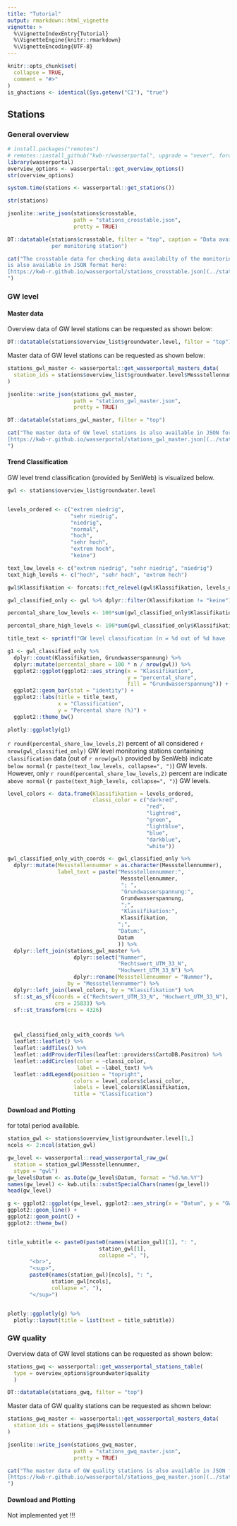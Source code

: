 ```yaml
---
title: "Tutorial"
output: rmarkdown::html_vignette
vignette: >
  %\VignetteIndexEntry{Tutorial}
  %\VignetteEngine{knitr::rmarkdown}
  %\VignetteEncoding{UTF-8}
---
```



```r
knitr::opts_chunk$set(
  collapse = TRUE,
  comment = "#>"
)
is_ghactions <- identical(Sys.getenv("CI"), "true")
```

## Stations

### General overview



```r
# install.packages("remotes")
# remotes::install_github("kwb-r/wasserportal", upgrade = "never", force = TRUE)
library(wasserportal)
overview_options <- wasserportal::get_overview_options()
str(overview_options)

system.time(stations <- wasserportal::get_stations())

str(stations)

jsonlite::write_json(stations$crosstable, 
                     path = "stations_crosstable.json",
                     pretty = TRUE)
```

```r
DT::datatable(stations$crosstable, filter = "top", caption = "Data availabilty 
              per monitoring station")
```

```r
cat("The crosstable data for checking data availabilty of the monitoring stations 
is also available in JSON format here:
[https://kwb-r.github.io/wasserportal/stations_crosstable.json](../stations_crosstable.json)
")
```

### GW level

#### Master data 

Overview data of GW level stations can be requested as shown below:

```r

DT::datatable(stations$overview_list$groundwater.level, filter = "top")

```

Master data of GW level stations can be requested as shown below:

```r
stations_gwl_master <- wasserportal::get_wasserportal_masters_data(
  station_ids = stations$overview_list$groundwater.level$Messstellennummer
)

jsonlite::write_json(stations_gwl_master, 
                     path = "stations_gwl_master.json",
                     pretty = TRUE)

DT::datatable(stations_gwl_master, filter = "top")

``` 

```r
cat("The master data of GW level stations is also available in JSON format here:
[https://kwb-r.github.io/wasserportal/stations_gwl_master.json](../stations_gwl_master.json)
")
```

#### Trend Classification 

GW level trend classification (provided by SenWeb) is visualized below.


```r

gwl <- stations$overview_list$groundwater.level


levels_ordered <- c("extrem niedrig",
                    "sehr niedrig",
                    "niedrig", 
                    "normal",
                    "hoch",
                    "sehr hoch",
                    "extrem hoch",
                    "keine")

text_low_levels <- c("extrem niedrig", "sehr niedrig", "niedrig")
text_high_levels <- c("hoch", "sehr hoch", "extrem hoch")

gwl$Klassifikation <- forcats::fct_relevel(gwl$Klassifikation, levels_ordered)

gwl_classified_only <- gwl %>% dplyr::filter(Klassifikation != "keine")

percental_share_low_levels <- 100*sum(gwl_classified_only$Klassifikation %in% text_low_levels)/nrow(gwl_classified_only) 

percental_share_high_levels <- 100*sum(gwl_classified_only$Klassifikation %in% text_high_levels)/nrow(gwl_classified_only) 

title_text <- sprintf("GW level classification (n = %d out of %d have 'classification' data)", nrow(gwl_classified_only), nrow(gwl))

g1 <- gwl_classified_only %>% 
  dplyr::count(Klassifikation, Grundwasserspannung) %>% 
  dplyr::mutate(percental_share = 100 * n / nrow(gwl)) %>% 
  ggplot2::ggplot(ggplot2::aes_string(x = "Klassifikation",
                                      y = "percental_share",
                                      fill = "Grundwasserspannung")) +
  ggplot2::geom_bar(stat = "identity") + 
  ggplot2::labs(title = title_text,
                x = "Classification",
                y = "Percental share (%)") +
  ggplot2::theme_bw()

plotly::ggplotly(g1)

```

`r round(percental_share_low_levels,2)` percent of all considered `r nrow(gwl_classified_only)` 
GW level monitoring stations containing `classification` data (out of `r nrow(gwl)`
provided by SenWeb) indicate `below normal` (`r paste(text_low_levels, collapse=", ")`)
GW levels. However, only `r round(percental_share_low_levels,2)` percent are 
indicate `above normal` (`r paste(text_high_levels, collapse=", ")`) GW levels.

```r
level_colors <- data.frame(Klassifikation = levels_ordered, 
                           classi_color = c("darkred", 
                                            "red", 
                                            "lightred", 
                                            "green",
                                            "lightblue", 
                                            "blue", 
                                            "darkblue",
                                            "white"))

gwl_classified_only_with_coords <- gwl_classified_only %>% 
  dplyr::mutate(Messstellennummer = as.character(Messstellennummer),
                label_text = paste("Messstellennummer:", 
                                    Messstellennummer, 
                                    "; ",
                                    "Grundwasserspannung:", 
                                    Grundwasserspannung, 
                                    ";",
                                    "Klassifikation:", 
                                    Klassifikation,
                                   ";",
                                   "Datum:",
                                   Datum
                                   )) %>% 
  dplyr::left_join(stations_gwl_master %>%
                     dplyr::select("Nummer", 
                                   "Rechtswert_UTM_33_N",
                                   "Hochwert_UTM_33_N") %>% 
                     dplyr::rename(Messstellennummer = "Nummer"),
                   by = "Messstellennummer") %>% 
  dplyr::left_join(level_colors, by = "Klassifikation") %>% 
  sf::st_as_sf(coords = c("Rechtswert_UTM_33_N", "Hochwert_UTM_33_N"),
               crs = 25833) %>% 
  sf::st_transform(crs = 4326)



  gwl_classified_only_with_coords %>% 
  leaflet::leaflet() %>%
  leaflet::addTiles() %>% 
  leaflet::addProviderTiles(leaflet::providers$CartoDB.Positron) %>% 
  leaflet::addCircles(color = ~classi_color,
                      label = ~label_text) %>% 
  leaflet::addLegend(position = "topright",
                     colors = level_colors$classi_color,
                     labels = level_colors$Klassifikation,
                     title = "Classification")
```

#### Download and Plotting 

for total period available.

```r
station_gwl <- stations$overview_list$groundwater.level[1,]
ncols <- 2:ncol(station_gwl)

gw_level <- wasserportal::read_wasserportal_raw_gw(
  station = station_gwl$Messstellennummer, 
  stype = "gwl")
gw_level$Datum <- as.Date(gw_level$Datum, format = "%d.%m.%Y")
names(gw_level) <- kwb.utils::substSpecialChars(names(gw_level))
head(gw_level)

g <- ggplot2::ggplot(gw_level, ggplot2::aes_string(x = "Datum", y = "GW_Stand_m_ue_NHN")) +
ggplot2::geom_line() +
ggplot2::geom_point() +
ggplot2::theme_bw()


title_subtitle <- paste0(paste0(names(station_gwl)[1], ": ", 
                             station_gwl[1], 
                             collapse =", "),
       "<br>",
       "<sup>",
       paste0(names(station_gwl)[ncols], ": ",
              station_gwl[ncols], 
              collapse =", "),
       "</sup>")


plotly::ggplotly(g) %>%
  plotly::layout(title = list(text = title_subtitle))
```

### GW quality

Overview data of GW level stations can be requested as shown below:


```r
stations_gwq <- wasserportal::get_wasserportal_stations_table(
  type = overview_options$groundwater$quality
  )

DT::datatable(stations_gwq, filter = "top")
```

Master data of GW quality stations can be requested as shown below:

```r
stations_gwq_master <- wasserportal::get_wasserportal_masters_data(
  station_ids = stations_gwq$Messstellennummer
)

jsonlite::write_json(stations_gwq_master, 
                     path = "stations_gwq_master.json",
                     pretty = TRUE)

``` 

```r
cat("The master data of GW quality stations is also available in JSON format here:
[https://kwb-r.github.io/wasserportal/stations_gwq_master.json](../stations_gwq_master.json)
")
```

#### Download and Plotting 

Not implemented yet !!!
